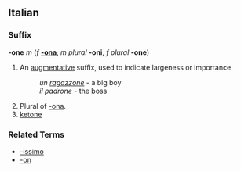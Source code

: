 ==Italian==
===Suffix===
'''-one''' ''m'' (''f'' '''[[-ona]]''', ''m plural'' '''-oni''', ''f plural'' '''-one''')

# An [[augmentative]] suffix, used to indicate largeness or importance.
#:''un [[ragazzone]]'' - a big boy
#:''il padrone'' - the boss
#Plural of [[-ona]].
# [[ketone]]

===Related Terms===
*[[-issimo]]
*[[-on]]